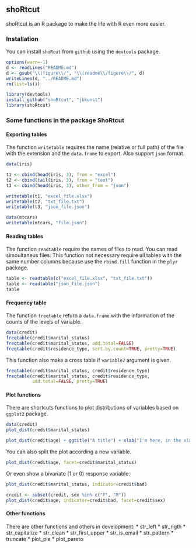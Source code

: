 ## shoRtcut

shoRtcut is an R package to make the life with R even more easier.

### Installation

You can install `shoRcut` from `github` using the `devtools` package.

```r
options(warn=-1)
d <- readLines("README.md")
d <- gsub("\\(figure\\/", "\\(readme\\/figure\\/", d)
writeLines(d, "../README.md")
rm(list=ls())
```



```r
library(devtools)
install_github("shoRtcut", "jbkunst")
library(shoRtcut)
```


### Some functions in the package ShoRtcut


#### Exporting tables

The function `writetable` requires the name (relative or full path) of the file with the extension and the `data.frame` to export. Also support `json` format.

```r
data(iris)

t1 <- cbind(head(iris, 3), from = "excel")
t2 <- cbind(tail(iris, 3), from = "text")
t3 <- cbind(head(iris, 3), other_from = "json")

writetable(t1, "excel_file.xlsx")
writetable(t2, "txt_file.txt")
writetable(t3, "json_file.json")
```


```r
data(mtcars)
writetable(mtcars, "file.json")
```

#### Reading tables

The function `readtable` require the names of files to read. You can read simoultaneus files. This function not necessary require all tables with the same number columns because use the `rbind.fill` function in the `plyr` package.


```r
table <- readtable(c("excel_file.xlsx", "txt_file.txt"))
table <- readtable("json_file.json")
table
```


#### Frequency table

The function `freqtable` return a `data.frame` with the information of the counts of the levels of variable.

```r
data(credit)
freqtable(credit$marital_status)
freqtable(credit$marital_status, add.total=FALSE)
freqtable(credit$residence_type, sort.by.count=TRUE, pretty=TRUE)
```

This function also make a cross table if `variable2` argument is given.

```r
freqtable(credit$marital_status, credit$residence_type)
freqtable(credit$marital_status, credit$residence_type,
          add.total=FALSE, pretty=TRUE)
```


#### Plot functions

There are shortcuts functions to plot distributions of variables based on `ggplot2` package.

```r
data(credit)
plot_dist(credit$marital_status)
```

```r
plot_dist(credit$age) + ggtitle("A title") + xlab("I'm here, in the xlab")
```

You can also split the plot according a new variable.
```r
plot_dist(credit$age, facet=credit$marital_status)
```

Or even show a bivariate (1 or 0) response variable:
```r
plot_dist(credit$marital_status, indicator=credit$bad)

credit <- subset(credit, sex %in% c("F", "M"))
plot_dist(credit$age, indicator=credit$bad, facet=credit$sex)
```

#### Other functions
There are other functions and others in development:
* str_left
* str_rigth
* str_capitalize
* str_clean
* str_first_upper
* str_is_email
* str_pattern
* truncate
* plot_pie
* plot_pareto
